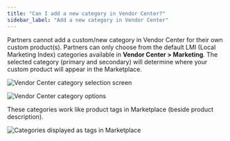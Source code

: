 ```yaml
---
title: "Can I add a new category in Vendor Center?"
sidebar_label: "Add a new category in Vendor Center"
---
```


Partners cannot add a custom/new category in Vendor Center for their own custom product(s). Partners can only choose from the default LMI (Local Marketing Index) categories available in **Vendor Center > Marketing**. The selected category (primary and secondary) will determine where your custom product will appear in the Marketplace.

![Vendor Center category selection screen](/img/partner-center/vendor-center-faqs/vendor-center-categories-1.jpg)

![Vendor Center category options](/img/partner-center/vendor-center-faqs/vendor-center-categories-2.jpg)

These categories work like product tags in Marketplace (beside product description).

![Categories displayed as tags in Marketplace](/img/partner-center/vendor-center-faqs/vendor-center-categories-3.jpg)